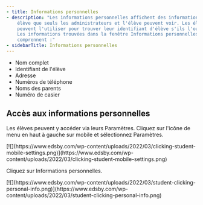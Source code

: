 ```yaml
---
- title: Informations personnelles
- description: "Les informations personnelles affichent des informations sur un
    élève que seuls les administrateurs et l'élève peuvent voir. Les élèves
    peuvent l'utiliser pour trouver leur identifiant d'élève s'ils l'oublient.
    Les informations trouvées dans la fenêtre Informations personnelles
    comprennent :"
- sidebarTitle: Informations personnelles
---
```


* Nom complet
* Identifiant de l'élève
* Adresse
* Numéros de téléphone
* Noms des parents
* Numéro de casier

## Accès aux informations personnelles

Les élèves peuvent y accéder via leurs Paramètres. Cliquez sur l'icône de menu en haut à gauche sur mobile et sélectionnez Paramètres.

<Frame>
  [![](https://www.edsby.com/wp-content/uploads/2022/03/clicking-student-mobile-settings.png)](https://www.edsby.com/wp-content/uploads/2022/03/clicking-student-mobile-settings.png)
</Frame>

Cliquez sur Informations personnelles.

<Frame>
  [![](https://www.edsby.com/wp-content/uploads/2022/03/student-clicking-personal-info.png)](https://www.edsby.com/wp-content/uploads/2022/03/student-clicking-personal-info.png)
</Frame>
